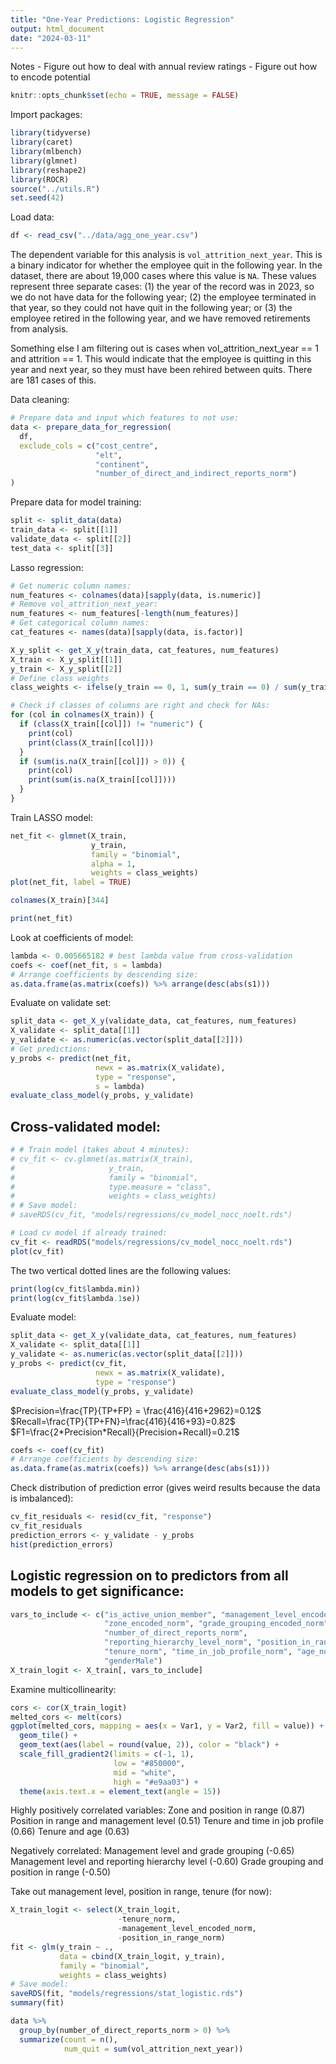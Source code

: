 ---
title: "One-Year Predictions: Logistic Regression"
output: html_document
date: "2024-03-11"
---

Notes
- Figure out how to deal with annual review ratings
- Figure out how to encode potential

```{r setup, include=FALSE}
knitr::opts_chunk$set(echo = TRUE, message = FALSE)
```

Import packages:
```{r}
library(tidyverse)
library(caret)
library(mlbench)
library(glmnet)
library(reshape2)
library(ROCR)
source("../utils.R")
set.seed(42)
```

Load data:
```{r}
df <- read_csv("../data/agg_one_year.csv")
```

The dependent variable for this analysis is `vol_attrition_next_year`. This is a binary indicator for whether the employee quit in the following year. In the dataset, there are about 19,000 cases where this value is `NA`. These values represent three separate cases: (1) the year of the record was in 2023, so we do not have data for the following year; (2) the employee terminated in that year, so they could not have quit in the following year; or (3) the employee retired in the following year, and we have removed retirements from analysis.

Something else I am filtering out is cases when vol_attrition_next_year == 1 and attrition == 1. This would indicate that the employee is quitting in this year and next year, so they must have been rehired between quits. There are 181 cases of this.

Data cleaning:
```{r}
# Prepare data and input which features to not use:
data <- prepare_data_for_regression(
  df,
  exclude_cols = c("cost_centre",
                   "elt",
                   "continent",
                   "number_of_direct_and_indirect_reports_norm")
)
```

Prepare data for model training:
```{r}
split <- split_data(data)
train_data <- split[[1]]
validate_data <- split[[2]]
test_data <- split[[3]]
```

Lasso regression:
```{r}
# Get numeric column names:
num_features <- colnames(data)[sapply(data, is.numeric)]
# Remove vol_attrition_next_year:
num_features <- num_features[-length(num_features)]
# Get categorical column names:
cat_features <- names(data)[sapply(data, is.factor)]

X_y_split <- get_X_y(train_data, cat_features, num_features)
X_train <- X_y_split[[1]]
y_train <- X_y_split[[2]]
# Define class weights
class_weights <- ifelse(y_train == 0, 1, sum(y_train == 0) / sum(y_train == 1))
```

```{r}
# Check if classes of columns are right and check for NAs:
for (col in colnames(X_train)) {
  if (class(X_train[[col]]) != "numeric") {
    print(col)
    print(class(X_train[[col]]))
  }
  if (sum(is.na(X_train[[col]]) > 0)) {
    print(col)
    print(sum(is.na(X_train[[col]])))
  }
}
```

Train LASSO model:
```{r}
net_fit <- glmnet(X_train,
                  y_train,
                  family = "binomial",
                  alpha = 1,
                  weights = class_weights)
plot(net_fit, label = TRUE)
```

```{r}
colnames(X_train)[344]
```

```{r}
print(net_fit)
```

Look at coefficients of model:
```{r}
lambda <- 0.005665182 # best lambda value from cross-validation
coefs <- coef(net_fit, s = lambda)
# Arrange coefficients by descending size:
as.data.frame(as.matrix(coefs)) %>% arrange(desc(abs(s1)))
```

Evaluate on validate set:
```{r}
split_data <- get_X_y(validate_data, cat_features, num_features)
X_validate <- split_data[[1]]
y_validate <- as.numeric(as.vector(split_data[[2]]))
# Get predictions:
y_probs <- predict(net_fit,
                   newx = as.matrix(X_validate),
                   type = "response",
                   s = lambda)
evaluate_class_model(y_probs, y_validate)
```

## Cross-validated model:

```{r}
# # Train model (takes about 4 minutes):
# cv_fit <- cv.glmnet(as.matrix(X_train),
#                     y_train,
#                     family = "binomial",
#                     type.measure = "class",
#                     weights = class_weights)
# # Save model:
# saveRDS(cv_fit, "models/regressions/cv_model_nocc_noelt.rds")

# Load cv model if already trained:
cv_fit <- readRDS("models/regressions/cv_model_nocc_noelt.rds")
plot(cv_fit)
```
The two vertical dotted lines are the following values:
```{r}
print(log(cv_fit$lambda.min))
print(log(cv_fit$lambda.1se))
```

Evaluate model:
```{r}
split_data <- get_X_y(validate_data, cat_features, num_features)
X_validate <- split_data[[1]]
y_validate <- as.numeric(as.vector(split_data[[2]]))
y_probs <- predict(cv_fit,
                   newx = as.matrix(X_validate),
                   type = "response")
evaluate_class_model(y_probs, y_validate)
```

$Precision=\frac{TP}{TP+FP} = \frac{416}{416+2962}=0.12$
$Recall=\frac{TP}{TP+FN}=\frac{416}{416+93}=0.82$
$F1=\frac{2*Precision*Recall}{Precision+Recall}=0.21$

```{r}
coefs <- coef(cv_fit)
# Arrange coefficients by descending size:
as.data.frame(as.matrix(coefs)) %>% arrange(desc(abs(s1)))
```

Check distribution of prediction error (gives weird results because the data is imbalanced):
```{r}
cv_fit_residuals <- resid(cv_fit, "response")
cv_fit_residuals
prediction_errors <- y_validate - y_probs
hist(prediction_errors)
```

## Logistic regression on to predictors from all models to get significance:

```{r}
vars_to_include <- c("is_active_union_member", "management_level_encoded_norm",
                     "zone_encoded_norm", "grade_grouping_encoded_norm",
                     "number_of_direct_reports_norm",
                     "reporting_hierarchy_level_norm", "position_in_range_norm",
                     "tenure_norm", "time_in_job_profile_norm", "age_norm",
                     "genderMale")
X_train_logit <- X_train[, vars_to_include]
```

Examine multicollinearity:
```{r}
cors <- cor(X_train_logit)
melted_cors <- melt(cors)
ggplot(melted_cors, mapping = aes(x = Var1, y = Var2, fill = value)) +
  geom_tile() +
  geom_text(aes(label = round(value, 2)), color = "black") +
  scale_fill_gradient2(limits = c(-1, 1), 
                       low = "#850000",
                       mid = "white",
                       high = "#e9aa03") +
  theme(axis.text.x = element_text(angle = 15))
```

Highly positively correlated variables:
Zone and position in range (0.87)
Position in range and management level (0.51)
Tenure and time in job profile (0.66)
Tenure and age (0.63)

Negatively correlated: 
Management level and grade grouping (-0.65)
Management level and reporting hierarchy level (-0.60)
Grade grouping and position in range (-0.50)

Take out management level, position in range, tenure (for now):

```{r}
X_train_logit <- select(X_train_logit,
                        -tenure_norm,
                        -management_level_encoded_norm,
                        -position_in_range_norm)
fit <- glm(y_train ~ ., 
           data = cbind(X_train_logit, y_train),
           family = "binomial",
           weights = class_weights)
# Save model:
saveRDS(fit, "models/regressions/stat_logistic.rds")
summary(fit)
```

```{r}
data %>%
  group_by(number_of_direct_reports_norm > 0) %>%
  summarize(count = n(), 
            num_quit = sum(vol_attrition_next_year))
```

